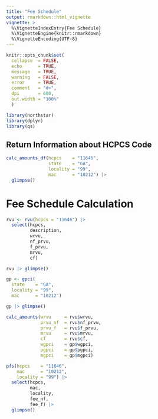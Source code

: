 ```yaml
---
title: "Fee Schedule"
output: rmarkdown::html_vignette
vignette: >
  %\VignetteIndexEntry{Fee Schedule}
  %\VignetteEngine{knitr::rmarkdown}
  %\VignetteEncoding{UTF-8}
---
```


```r
knitr::opts_chunk$set(
  collapse  = FALSE,
  echo      = TRUE,
  message   = TRUE, 
  warning   = FALSE,
  error     = TRUE,
  comment   = "#>",
  dpi       = 600, 
  out.width = "100%"
  )
```

```r
library(northstar)
library(dplyr)
library(qs)
```

## Return Information about HCPCS Code

```r
calc_amounts_df(hcpcs    = "11646", 
                state    = "GA", 
                locality = "99", 
                mac      = "10212") |> 
  glimpse()
```

# Fee Schedule Calculation

```r
rvu <- rvu(hcpcs = "11646") |> 
  select(hcpcs, 
         description,
         wrvu, 
         nf_prvu, 
         f_prvu, 
         mrvu, 
         cf)

rvu |> glimpse()
```

```r
gp <- gpci(
  state    = "GA",
  locality = "99",
  mac      = "10212")

gp |> glimpse()
```

```r
calc_amounts(wrvu     = rvu$wrvu,
             prvu_nf  = rvu$nf_prvu,
             prvu_f   = rvu$f_prvu,
             mrvu     = rvu$mrvu,
             cf       = rvu$cf,
             wgpci    = gp$wgpci,
             pgpci    = gp$pgpci,
             mgpci    = gp$mgpci)
```

```r
pfs(hcpcs    = "11646", 
    mac      = "10212",
    locality = "99") |> 
  select(hcpcs,
         mac,
         locality,
         fee_nf,
         fee_f) |> 
  glimpse()
```

